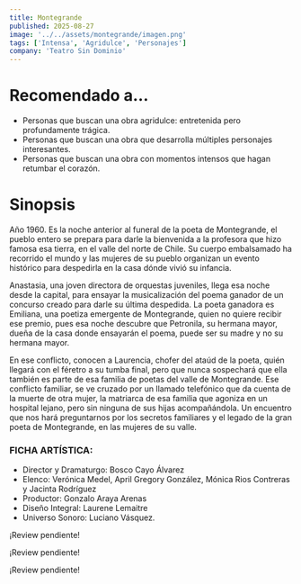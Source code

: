 ```yaml
---
title: Montegrande
published: 2025-08-27
image: '../../assets/montegrande/imagen.png'
tags: ['Intensa', 'Agridulce', 'Personajes']
company: 'Teatro Sin Dominio'
---
```


# Recomendado a...
- Personas que buscan una obra agridulce: entretenida pero profundamente trágica.
- Personas que buscan una obra que desarrolla múltiples personajes interesantes.
- Personas que buscan una obra con momentos intensos que hagan retumbar el corazón.

# Sinopsis
Año 1960. Es la noche anterior al funeral de la poeta de Montegrande, el pueblo entero se prepara para darle la bienvenida a la profesora que hizo famosa esa tierra, en el valle del norte de Chile. Su cuerpo embalsamado ha recorrido el mundo y las mujeres de su pueblo organizan un evento histórico para despedirla en la casa dónde vivió su infancia.

Anastasia, una joven directora de orquestas juveniles, llega esa noche desde la capital, para ensayar la musicalización del poema ganador de un concurso creado para darle su última despedida. La poeta ganadora es Emiliana, una poetiza emergente de Montegrande, quien no quiere recibir ese premio, pues esa noche descubre que Petronila, su hermana mayor, dueña de la casa donde ensayarán el poema, puede ser su madre y no su hermana mayor.

En ese conflicto, conocen a Laurencia, chofer del ataúd de la poeta, quién llegará con el féretro a su tumba final, pero que nunca sospechará que ella también es parte de esa familia de poetas del valle de Montegrande. Ese conflicto familiar, se ve cruzado por un llamado telefónico que da cuenta de la muerte de otra mujer, la matriarca de esa familia que agoniza en un hospital lejano, pero sin ninguna de sus hijas acompañándola. Un encuentro que nos hará preguntarnos por los secretos familiares y el legado de la gran poeta de Montegrande, en las mujeres de su valle.

### FICHA ARTÍSTICA:
- Director y Dramaturgo: Bosco Cayo Álvarez
- Elenco: Verónica Medel, April Gregory González, Mónica Rios Contreras y Jacinta Rodríguez
- Productor: Gonzalo Araya Arenas
- Diseño Integral: Laurene Lemaitre
- Universo Sonoro: Luciano Vásquez.

<Spoiler>
¡Review pendiente!

¡Review pendiente!

¡Review pendiente!
</Spoiler>
